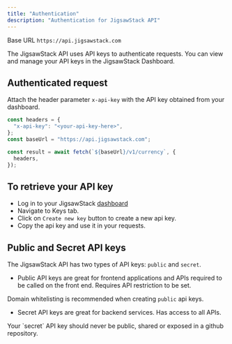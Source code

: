 ```yaml
---
title: "Authentication"
description: "Authentication for JigsawStack API"
---
```


<Info>Base URL `https://api.jigsawstack.com`</Info>

The JigsawStack API uses API keys to authenticate requests. You can view and manage your API keys in the JigsawStack Dashboard.

## Authenticated request

Attach the header parameter `x-api-key` with the API key obtained from your dashboard.

```js
const headers = {
  "x-api-key": "<your-api-key-here>",
};
const baseUrl = "https://api.jigsawstack.com";

const result = await fetch(`${baseUrl}/v1/currency`, {
  headers,
});
```

## To retrieve your API key

- Log in to your JigsawStack [dashboard](https://dash.jigsawstack.com)
- Navigate to Keys tab.
- Click on `Create new key` button to create a new api key.
- Copy the api key and use it in your requests.

## Public and Secret API keys

The JigsawStack API has two types of API keys: `public` and `secret`.

- Public API keys are great for frontend applications and APIs required to be called on the front end. Requires API restriction to be set.

<Tip>Domain whitelisting is recommended when creating `public` api keys.</Tip>

- Secret API keys are great for backend services. Has access to all APIs.

<Tip>
  Your `secret` API key should never be public, shared or exposed in a github
  repository.
</Tip>
